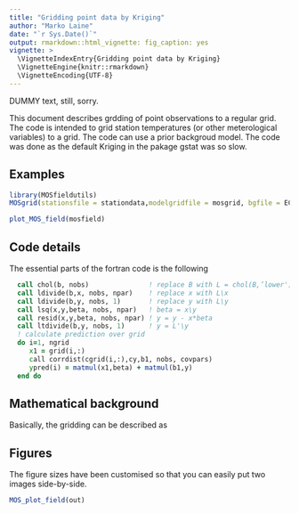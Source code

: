 ```yaml
---
title: "Gridding point data by Kriging"
author: "Marko Laine"
date: "`r Sys.Date()`"
output: rmarkdown::html_vignette: fig_caption: yes
vignette: >
  \VignetteIndexEntry{Gridding point data by Kriging}
  \VignetteEngine{knitr::rmarkdown}
  \VignetteEncoding{UTF-8}
---
```


DUMMY text, still, sorry.

This document describes grdding of point observations to a regular grid. The code is intended to grid station temperatures (or other meterological variables) to a grid. The code can use a prior backgroud model. The code was done as the default Kriging in the pakage gstat was so slow.


## Examples

```r
library(MOSfieldutils)
MOSgrid(stationsfile = stationdata,modelgridfile = mosgrid, bgfile = ECbg)
```


```r
plot_MOS_field(mosfield)
```


## Code details

The essential parts of the fortran code is the following

```fortran
  call chol(b, nobs)               ! replace B with L = chol(B,’lower')
  call ldivide(b,x, nobs, npar)    ! replace x with L\x
  call ldivide(b,y, nobs, 1)       ! replace y with L\y
  call lsq(x,y,beta, nobs, npar)   ! beta = x\y
  call resid(x,y,beta, nobs, npar) ! y = y - x*beta
  call ltdivide(b,y, nobs, 1)      ! y = L'\y
  ! calculate prediction over grid
  do i=1, ngrid
     x1 = grid(i,:)
     call corrdist(cgrid(i,:),cy,b1, nobs, covpars)
     ypred(i) = matmul(x1,beta) + matmul(b1,y)
  end do
```

## Mathematical background 

Basically, the gridding can be described as

\begin{equation}
  \label{equ:hiermodel}
  \begin{split}
  y|\eta &\sim N(H\eta,\Sigma_y), \qquad\text{observations}\\
  \eta|\beta &\sim N(X\beta,\Sigma_\eta), \qquad\text{spatial random field}\\
  \beta &\sim N(\beta_0,\Sigma_\beta)  \qquad\text{hyper parameters}
  \end{split}
\end{equation}


## Figures

The figure sizes have been customised so that you can easily put two images side-by-side. 

```r
MOS_plot_field(out)
```


